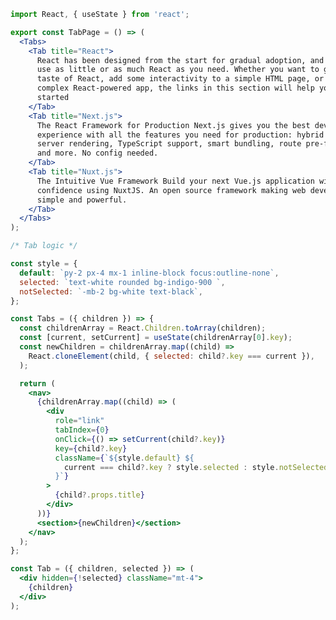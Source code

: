 ```jsx
import React, { useState } from 'react';

export const TabPage = () => (
  <Tabs>
    <Tab title="React">
      React has been designed from the start for gradual adoption, and you can
      use as little or as much React as you need. Whether you want to get a
      taste of React, add some interactivity to a simple HTML page, or start a
      complex React-powered app, the links in this section will help you get
      started
    </Tab>
    <Tab title="Next.js">
      The React Framework for Production Next.js gives you the best developer
      experience with all the features you need for production: hybrid static &
      server rendering, TypeScript support, smart bundling, route pre-fetching,
      and more. No config needed.
    </Tab>
    <Tab title="Nuxt.js">
      The Intuitive Vue Framework Build your next Vue.js application with
      confidence using NuxtJS. An open source framework making web development
      simple and powerful.
    </Tab>
  </Tabs>
);

/* Tab logic */

const style = {
  default: `py-2 px-4 mx-1 inline-block focus:outline-none`,
  selected: `text-white rounded bg-indigo-900 `,
  notSelected: `-mb-2 bg-white text-black`,
};

const Tabs = ({ children }) => {
  const childrenArray = React.Children.toArray(children);
  const [current, setCurrent] = useState(childrenArray[0].key);
  const newChildren = childrenArray.map((child) =>
    React.cloneElement(child, { selected: child?.key === current }),
  );

  return (
    <nav>
      {childrenArray.map((child) => (
        <div
          role="link"
          tabIndex={0}
          onClick={() => setCurrent(child?.key)}
          key={child?.key}
          className={`${style.default} ${
            current === child?.key ? style.selected : style.notSelected
          }`}
        >
          {child?.props.title}
        </div>
      ))}
      <section>{newChildren}</section>
    </nav>
  );
};

const Tab = ({ children, selected }) => (
  <div hidden={!selected} className="mt-4">
    {children}
  </div>
);
```
